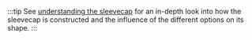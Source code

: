 :::tip
See [understanding the
sleevecap](/docs/designs/brian#understanding-the-sleevecap) for an in-depth
look into how the sleevecap is constructed and the influence of the different
options on its shape.
:::
